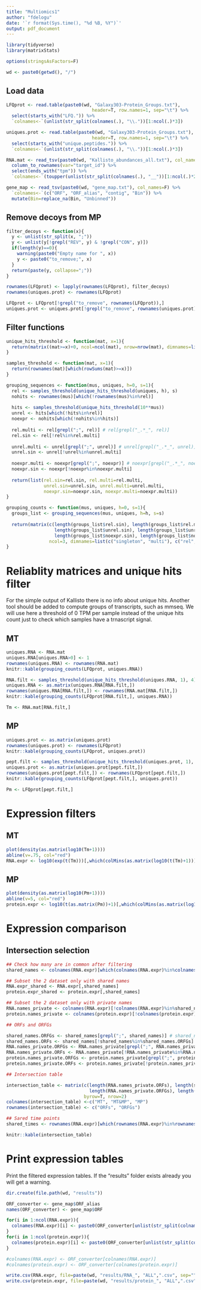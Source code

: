 ---
title: "Multiomics1"
author: "fdelogu"
date: '`r format(Sys.time(), "%d %B, %Y")`'
output: pdf_document
---

```{r Load r libraries, results='hide', message=F, warning=F}

library(tidyverse)
library(matrixStats)

options(stringsAsFactors=F)

wd <- paste0(getwd(), "/")

```

## Load data

```{r Load data}

LFQprot <- read.table(paste0(wd, "Galaxy303-Protein_Groups.txt"),
                                header=T, row.names=1, sep="\t") %>%
  select(starts_with("LFQ.")) %>%
  `colnames<-`(unlist(str_split(colnames(.), "\\."))[1:ncol(.)*3])

uniques.prot <- read.table(paste0(wd, "Galaxy303-Protein_Groups.txt"),
                                header=T, row.names=1, sep="\t") %>%
  select(starts_with("unique.peptides.")) %>%
  `colnames<-`(unlist(str_split(colnames(.), "\\."))[1:ncol(.)*3])

RNA.mat <- read_tsv(paste0(wd, "Kallisto_abundances_all.txt"), col_names=T) %>%
  column_to_rownames(var="target_id") %>%
  select(ends_with("tpm")) %>%
  `colnames<-`(toupper(unlist(str_split(colnames(.), "__"))[1:ncol(.)*2-1]))

gene_map <- read_tsv(paste0(wd, "gene_map.txt"), col_names=F) %>%
  `colnames<-`(c("ORF", "ORF_alias", "contig", "Bin")) %>%
  mutate(Bin=replace_na(Bin, "Unbinned"))

```

## Remove decoys from MP

```{r filter decoys}

filter_decoys <- function(x){
  y <- unlist(str_split(x, ";"))
  y <- unlist(y[!grepl("REV", y) & !grepl("CON", y)])
  if(length(y)==0){
    warning(paste0("Empty name for ", x))
    y <- paste0("to_remove;", x)
  }
  return(paste(y, collapse=";"))
}

rownames(LFQprot) <- lapply(rownames(LFQprot), filter_decoys)
rownames(uniques.prot) <- rownames(LFQprot)

LFQprot <- LFQprot[!grepl("to_remove", rownames(LFQprot)),]
uniques.prot <- uniques.prot[!grepl("to_remove", rownames(uniques.prot)),]

```

## Filter functions

```{r Filter functions}
unique_hits_threshold <- function(mat, x=1){
  return(matrix((mat>=x)+0, ncol=ncol(mat), nrow=nrow(mat), dimnames=list(rownames(mat), colnames(mat))))
}

samples_threshold <- function(mat, x=1){
  return(rownames(mat)[which(rowSums(mat)>=x)])
}

grouping_sequences <- function(mus, uniques, h=0, s=1){
  rel <- samples_threshold(unique_hits_threshold(uniques, h), s)
  nohits <- rownames(mus)[which(!rownames(mus)%in%rel)]
  
  hits <- samples_threshold(unique_hits_threshold(10**mus))
  unrel <- hits[which(!hits%in%rel)]
  noexpr <- nohits[which(!nohits%in%hits)]
  
  rel.multi <- rel[grepl(";", rel)] # rel[grepl("_.*_", rel)]
  rel.sin <- rel[!rel%in%rel.multi]
  
  unrel.multi <- unrel[grepl(";", unrel)] # unrel[grepl("_.*_", unrel)]
  unrel.sin <- unrel[!unrel%in%unrel.multi]
  
  noexpr.multi <- noexpr[grepl(";", noexpr)] # noexpr[grepl("_.*_", noexpr)]
  noexpr.sin <- noexpr[!noexpr%in%noexpr.multi]
  
  return(list(rel.sin=rel.sin, rel.multi=rel.multi,
              unrel.sin=unrel.sin, unrel.multi=unrel.multi,
              noexpr.sin=noexpr.sin, noexpr.multi=noexpr.multi))
}

grouping_counts <- function(mus, uniques, h=0, s=1){
  groups_list <- grouping_sequences(mus, uniques, h=h, s=s)
  
  return(matrix(c(length(groups_list$rel.sin), length(groups_list$rel.multi),
                  length(groups_list$unrel.sin), length(groups_list$unrel.multi),
                  length(groups_list$noexpr.sin), length(groups_list$noexpr.multi)),
                ncol=3, dimnames=list(c("singleton", "multi"), c("rel", "no.rel", "no.expr"))))
}

```

# Reliablity matrices and unique hits filter

For the simple output of Kallisto there is no info about unique hits. Another tool should be added to compute groups of transcripts, such as mmseq. We will use here a threshold of 0 TPM per sample instead of the unique hits count just to check which samples have a trnascript signal.

## MT

```{r Reliability matrices MT, results='axis'}

uniques.RNA <- RNA.mat
uniques.RNA[uniques.RNA>0] <- 1
rownames(uniques.RNA) <- rownames(RNA.mat)
knitr::kable(grouping_counts(LFQprot, uniques.RNA))

RNA.filt <- samples_threshold(unique_hits_threshold(uniques.RNA, 1), 4)
uniques.RNA <- as.matrix(uniques.RNA[RNA.filt,])
rownames(uniques.RNA[RNA.filt,]) <- rownames(RNA.mat[RNA.filt,])
knitr::kable(grouping_counts(LFQprot[RNA.filt,], uniques.RNA))

Tm <- RNA.mat[RNA.filt,]

```

## MP

```{r Reliability matrices MP, results='axis'}

uniques.prot <- as.matrix(uniques.prot)
rownames(uniques.prot) <- rownames(LFQprot)
knitr::kable(grouping_counts(LFQprot, uniques.prot))

pept.filt <- samples_threshold(unique_hits_threshold(uniques.prot, 1), 4)
uniques.prot <- as.matrix(uniques.prot[pept.filt,])
rownames(uniques.prot[pept.filt,]) <- rownames(LFQprot[pept.filt,])
knitr::kable(grouping_counts(LFQprot[pept.filt,], uniques.prot))

Pm <- LFQprot[pept.filt,]

```

# Expression filters

## MT

```{r MT expression filter}

plot(density(as.matrix(log10(Tm+1))))
abline(v=.75, col="red")
RNA.expr <- log10(exp(t(Tm)))[,which(colMins(as.matrix(log10(t(Tm)+1)))>.75)]

```

## MP

```{r MP expression filter}

plot(density(as.matrix(log10(Pm+1))))
abline(v=5, col="red")
protein.expr <- log10(t(as.matrix(Pm))+1)[,which(colMins(as.matrix(log10(t(Pm)+1)))>5)]

```

# Expression comparison

## Intersection selection

```{r intersection}

## Check how many are in common after filtering
shared_names <- colnames(RNA.expr)[which(colnames(RNA.expr)%in%colnames(protein.expr))]

## Subset the 2 dataset only with shared names
RNA.expr_shared <- RNA.expr[,shared_names]
protein.expr_shared <- protein.expr[,shared_names]

## Subset the 2 dataset only with private names
RNA.names_private <- colnames(RNA.expr)[!colnames(RNA.expr)%in%shared_names]
protein.names_private <- colnames(protein.expr)[!colnames(protein.expr)%in%shared_names]

## ORFs and ORFGs

shared_names.ORFGs <- shared_names[grepl(";", shared_names)] # shared_names[grepl("_.*_", shared_names)]
shared_names.ORFs <- shared_names[!shared_names%in%shared_names.ORFGs]
RNA.names_private.ORFGs <- RNA.names_private[grepl(";", RNA.names_private)] # RNA.names_private[grepl("_.*_", RNA.names_private)]
RNA.names_private.ORFs <- RNA.names_private[!RNA.names_private%in%RNA.names_private.ORFGs]
protein.names_private.ORFGs <- protein.names_private[grepl(";", protein.names_private)] # protein.names_private[grepl("_.*_", protein.names_private)]
pretein.names_private.ORFs <- protein.names_private[!protein.names_private%in%protein.names_private.ORFGs]

## Intersection table

intersection_table <- matrix(c(length(RNA.names_private.ORFs), length(shared_names.ORFs), length(pretein.names_private.ORFs),
                               length(RNA.names_private.ORFGs), length(shared_names.ORFGs), length(protein.names_private.ORFGs)),
                             byrow=T, nrow=2)
colnames(intersection_table) <-c("MT", "MT&MP", "MP")
rownames(intersection_table) <- c("ORFs", "ORFGs")

## Sared time points
shared_times <- rownames(RNA.expr)[which(rownames(RNA.expr)%in%rownames(protein.expr))]

knitr::kable(intersection_table)

```

# Print expression tables

Print the filtered expression tables. If the "results" folder exists already you will get a warning.

```{r print tables}

dir.create(file.path(wd, "results"))

ORF_converter <- gene_map$ORF_alias
names(ORF_converter) <- gene_map$ORF

for(i in 1:ncol(RNA.expr)){
  colnames(RNA.expr)[i] <- paste0(ORF_converter[unlist(str_split(colnames(RNA.expr)[i], ";"))], collapse=";")
}
for(i in 1:ncol(protein.expr)){
  colnames(protein.expr)[i] <- paste0(ORF_converter[unlist(str_split(colnames(protein.expr)[i], ";"))], collapse=";")
}

#colnames(RNA.expr) <- ORF_converter[colnames(RNA.expr)]
#colnames(protein.expr) <- ORF_converter[colnames(protein.expr)]

write.csv(RNA.expr, file=paste(wd, "results/RNA_", "ALL",".csv", sep=""), quote=F, row.names=T)
write.csv(protein.expr, file=paste(wd, "results/protein_", "ALL",".csv", sep=""), quote=F, row.names=T)

```

